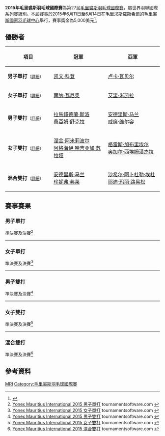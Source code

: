 {{noteTA|G1=Badminton
|1=zh-cn:毛里求斯;zh-hk:毛里裘斯;zh-tw:模里西斯;}}
{{infobox badminton event
|name           = 2015年毛里裘斯羽毛球國際賽
|image          = 
|size           = 
|caption        =
|dates          = 2015年6月11日－6月14日
|number_edition = 第27屆
|level          = 4B
|prize_money    = 5,000美元
|location       = {{MRI}}[[羅斯希爾|羅斯希爾]]
|venue          = 毛里裘斯國家羽毛球中心
|previous       = 2014年毛里裘斯羽毛球國際賽 
|next           = 2016年毛里裘斯羽毛球國際賽
}}
'''2015年毛里裘斯羽毛球國際賽'''為第27屆[[毛里裘斯羽毛球國際賽|毛里裘斯羽毛球國際賽]]，屬世界羽聯國際系列賽級別。本屆賽事於2015年6月11日至6月14日在[[毛里求斯|毛里求斯]][[羅斯希爾|羅斯希爾]]的[[毛里裘斯國家羽毛球中心|毛里裘斯國家羽毛球中心]]舉行，賽事獎金為5,000美元<ref>{{cite web|title=Tournament prospectus of 2015 YONEX Mauritius International|url=http://www.bwfbadminton.org/file.aspx?id=633158&dl=1|publisher=BWF|accessdate=2015-06-21|archive-date=2016-03-06|archive-url=https://web.archive.org/web/20160306025654/http://www.bwfbadminton.org/file.aspx?id=633158&dl=1|dead-url=no}}{{en}}</ref>。

== 優勝者 ==
{| class=wikitable style="font-size:small"
!width="200"|項目
!width="250"|冠軍
!width="250"|亞軍
|-
|'''男子單打'''<small>（[[#男子單打|詳細]]）</small>
|{{flagicon|GUA}} [[凯文·科登|凯文·科登]]
|{{flagicon|AUT}} [[卢卡·瓦贝尔|卢卡·瓦贝尔]]
|-
|'''女子單打'''<small>（[[#女子單打|詳細]]）</small>
|{{flagicon|FIN}} [[南纳·瓦尼奥|南纳·瓦尼奥]]
|{{flagicon|FIN}} [[艾里·米凯拉|艾里·米凯拉]]
|-
|'''男子雙打'''<small>（[[#男子雙打|詳細]]）</small>
|{{flagicon|IND}} [[拉馬錢德蘭·斯洛|拉馬錢德蘭·斯洛]]<br/>{{flagicon|IND}} [[桑亞姆·舒克拉|桑亞姆·舒克拉]]
|{{flagicon|RSA}} [[安德里斯·马兰|安德里斯·马兰]]<br/>{{flagicon|RSA}} [[威廉·维尔容|威廉·维尔容]]
|-
|'''女子雙打'''<small>（[[#女子雙打|詳細]]）</small>
|{{flagicon|IRI}} [[涅金·阿米莉波尔|涅金·阿米莉波尔]]<br/>{{flagicon|IRI}} [[阿格海伊·哈吉亚加·苏拉娅|阿格海伊·哈吉亚加·苏拉娅]]
|{{flagicon|NGR}} [[格雷斯·加布里埃尔|格雷斯·加布里埃尔]]<br/>{{flagicon|ZAM}} [[奥加尔·西埃姆潘杰拉|奥加尔·西埃姆潘杰拉]]
|-
|'''混合雙打'''<small>（[[#混合雙打|詳細]]）</small>
|{{flagicon|RSA}} [[安德里斯·马兰|安德里斯·马兰]]<br/>{{flagicon|RSA}} [[珍妮弗·弗莱|珍妮弗·弗莱]]
|{{flagicon|MRI}} [[沙希尔·阿卜杜勒·埃杜|沙希尔·阿卜杜勒·埃杜]]<br/>{{flagicon|MRI}} [[耶迪·玛丽·路易松|耶迪·玛丽·路易松]]
|}

== 賽事賽果 ==
=== 男子單打 ===
;準決賽及決賽<ref name="MS">[http://bwf.tournamentsoftware.com/sport/draw.aspx?id=BB645B13-6F32-48F6-9E83-05CD03B21314&draw=2 Yonex Mauritius International 2015 男子單打] {{Wayback|url=http://bwf.tournamentsoftware.com/sport/draw.aspx?id=BB645B13-6F32-48F6-9E83-05CD03B21314&draw=2 |date=20200316081849 }} tournamentsoftware.com {{en}}</ref>
{{4TeamBracket-Tennis3-v2
| team-width=200
| RD1-seed1=1
| RD1-team1='''{{flagicon|AUT}} [[卢卡·瓦贝尔|卢卡·瓦贝尔]]
| RD1-score1-1=17
| RD1-score1-2='''23
| RD1-score1-3='''23
| RD1-seed2=Q
| RD1-team2={{flagicon|IND}} [[阿迪亞·喬希|阿迪亞·喬希]]
| RD1-score2-1='''21
| RD1-score2-2=21
| RD1-score2-3=21

| RD1-seed3=6
| RD1-team3={{flagicon|BEL}} [[马克西姆·莫雷尔斯|马克西姆·莫雷尔斯]]
| RD1-score3-1='''23
| RD1-score3-2=8
| RD1-score3-3=7
| RD1-seed4=2
| RD1-team4='''{{flagicon|GUA}} [[凯文·科登|凯文·科登]]
| RD1-score4-1=21
| RD1-score4-2='''21
| RD1-score4-3='''21

| RD2-seed1=1
| RD2-team1={{flagicon|AUT}} [[卢卡·瓦贝尔|卢卡·瓦贝尔]]
| RD2-score1-1=12
| RD2-score1-2=18
| RD2-score1-3=
| RD2-seed2=2
| RD2-team2='''{{flagicon|GUA}} [[凯文·科登|凯文·科登]]
| RD2-score2-1='''21
| RD2-score2-2='''21
| RD2-score2-3=
}}
----

=== 女子單打 ===
;準決賽及決賽<ref name="WS">[http://bwf.tournamentsoftware.com/sport/draw.aspx?id=BB645B13-6F32-48F6-9E83-05CD03B21314&draw=4 Yonex Mauritius International 2015 女子單打] {{Wayback|url=http://bwf.tournamentsoftware.com/sport/draw.aspx?id=BB645B13-6F32-48F6-9E83-05CD03B21314&draw=4 |date=20200316081852 }} tournamentsoftware.com {{en}}</ref>
{{4TeamBracket-Tennis3-v2
| team-width=200
| RD1-seed1=6
| RD1-team1='''{{flagicon|FIN}} [[南纳·瓦尼奥|南纳·瓦尼奥]]
| RD1-score1-1='''21
| RD1-score1-2='''21
| RD1-score1-3=
| RD1-seed2=7
| RD1-team2={{flagicon|TUR}} [[埃布鲁·亚兹甘|埃布鲁·亚兹甘]]
| RD1-score2-1=8
| RD1-score2-2=9
| RD1-score2-3=

| RD1-seed3=5
| RD1-team3={{flagicon|MRI}} [[凯特·甫·库内|凯特·甫·库内]]
| RD1-score3-1=16
| RD1-score3-2=16
| RD1-score3-3=
| RD1-seed4=
| RD1-team4='''{{flagicon|FIN}} [[艾里·米凯拉|艾里·米凯拉]]
| RD1-score4-1='''21
| RD1-score4-2='''21
| RD1-score4-3=

| RD2-seed1=6
| RD2-team1='''{{flagicon|FIN}} [[南纳·瓦尼奥|南纳·瓦尼奥]]
| RD2-score1-1='''21
| RD2-score1-2='''21
| RD2-score1-3=
| RD2-seed2=
| RD2-team2={{flagicon|FIN}} [[艾里·米凯拉|艾里·米凯拉]]
| RD2-score2-1=16
| RD2-score2-2=11
| RD2-score2-3=
}}
----

=== 男子雙打 ===
;準決賽及決賽<ref name="MD">[http://bwf.tournamentsoftware.com/sport/draw.aspx?id=BB645B13-6F32-48F6-9E83-05CD03B21314&draw=6 Yonex Mauritius International 2015 男子雙打] {{Wayback|url=http://bwf.tournamentsoftware.com/sport/draw.aspx?id=BB645B13-6F32-48F6-9E83-05CD03B21314&draw=6 |date=20191215172035 }} tournamentsoftware.com {{en}}</ref>
{{4TeamBracket-Tennis3-v2
| team-width=200
| RD1-seed1=1
| RD1-team1={{flagicon|GUA}} [[乔纳森·索利斯|乔纳森·索利斯]]<br/> {{flagicon|GUA}} [[鲁道夫·拉米雷斯|鲁道夫·拉米雷斯]]
| RD1-score1-1='''21
| RD1-score1-2=19
| RD1-score1-3=19
| RD1-seed2=4
| RD1-team2='''{{flagicon|RSA}} [[安德里斯·马兰|安德里斯·马兰]]<br/> {{flagicon|RSA}} [[威廉·维尔容|威廉·维尔容]]
| RD1-score2-1=15
| RD1-score2-2='''21
| RD1-score2-3='''21

| RD1-seed3=
| RD1-team3={{flagicon|MRI}} [[Denneshsing_Baboolall|Denneshsing Baboolall]]<br/> {{flagicon|MRI}} [[Christopher_Paul|Christopher Paul]]
| RD1-score3-1=11
| RD1-score3-2=11
| RD1-score3-3=
| RD1-seed4=5
| RD1-team4='''{{flagicon|IND}} [[拉馬錢德蘭·斯洛|拉馬錢德蘭·斯洛]]<br/> {{flagicon|IND}} [[桑亞姆·舒克拉|桑亞姆·舒克拉]]
| RD1-score4-1='''21
| RD1-score4-2='''21
| RD1-score4-3=

| RD2-seed1=4
| RD2-team1={{flagicon|RSA}} [[安德里斯·马兰|安德里斯·马兰]]<br/> {{flagicon|RSA}} [[威廉·维尔容|威廉·维尔容]]
| RD2-score1-1=19
| RD2-score1-2=12
| RD2-score1-3=
| RD2-seed2=5
| RD2-team2='''{{flagicon|IND}} [[拉馬錢德蘭·斯洛|拉馬錢德蘭·斯洛]]<br/> {{flagicon|IND}} [[桑亞姆·舒克拉|桑亞姆·舒克拉]]
| RD2-score2-1='''21
| RD2-score2-2='''21
| RD2-score2-3=
}}
----

=== 女子雙打 ===
;準決賽及決賽<ref name="WD">[http://bwf.tournamentsoftware.com/sport/draw.aspx?id=BB645B13-6F32-48F6-9E83-05CD03B21314&draw=8 Yonex Mauritius International 2015 女子雙打] {{Wayback|url=http://bwf.tournamentsoftware.com/sport/draw.aspx?id=BB645B13-6F32-48F6-9E83-05CD03B21314&draw=8 |date=20200316081903 }} tournamentsoftware.com {{en}}</ref>
{{4TeamBracket-Tennis3-v2
| team-width=200
| RD1-seed1=
| RD1-team1={{flagicon|EGY}} [[多哈·哈尼|多哈·哈尼]]<br/> {{flagicon|EGY}} [[哈迪亚·胡斯尼|哈迪亚·胡斯尼]]
| RD1-score1-1=13
| RD1-score1-2=19
| RD1-score1-3=
| RD1-seed2=
| RD1-team2='''{{flagicon|NGR}} [[格雷斯·加布里埃尔|格雷斯·加布里埃尔]]<br/> {{flagicon|ZAM}} [[奥加尔·西埃姆潘杰拉|奥加尔·西埃姆潘杰拉]]
| RD1-score2-1='''21
| RD1-score2-2='''21
| RD1-score2-3=

| RD1-seed3=
| RD1-team3={{flagicon|MRI}} [[凯特·甫·库内|凯特·甫·库内]]<br/> {{flagicon|MRI}} [[耶迪·玛丽·路易松|耶迪·玛丽·路易松]]
| RD1-score3-1=12
| RD1-score3-2=19
| RD1-score3-3=
| RD1-seed4=2
| RD1-team4='''{{flagicon|IRI}} [[涅金·阿米莉波尔|涅金·阿米莉波尔]]<br/> {{flagicon|IRI}} [[阿格海伊·哈吉亚加·苏拉娅|阿格海伊·哈吉亚加·苏拉娅]]
| RD1-score4-1='''21
| RD1-score4-2='''21
| RD1-score4-3=

| RD2-seed1=
| RD2-team1={{flagicon|NGR}} [[格雷斯·加布里埃尔|格雷斯·加布里埃尔]]<br/> {{flagicon|ZAM}} [[奥加尔·西埃姆潘杰拉|奥加尔·西埃姆潘杰拉]]
| RD2-score1-1=26
| RD2-score1-2=14
| RD2-score1-3=
| RD2-seed2=2
| RD2-team2='''{{flagicon|IRI}} [[涅金·阿米莉波尔|涅金·阿米莉波尔]]<br/> {{flagicon|IRI}} [[阿格海伊·哈吉亚加·苏拉娅|阿格海伊·哈吉亚加·苏拉娅]]
| RD2-score2-1='''28
| RD2-score2-2='''21
| RD2-score2-3=
}}
----

=== 混合雙打 ===
;準決賽及決賽<ref name="XD">[http://bwf.tournamentsoftware.com/sport/draw.aspx?id=BB645B13-6F32-48F6-9E83-05CD03B21314&draw=9 Yonex Mauritius International 2015 混合雙打] tournamentsoftware.com {{en}}</ref>
{{4TeamBracket-Tennis3-v2
| team-width=200
| RD1-seed1=1
| RD1-team1='''{{flagicon|RSA}} [[安德里斯·马兰|安德里斯·马兰]]<br/> {{flagicon|RSA}} [[珍妮弗·弗莱|珍妮弗·弗莱]]
| RD1-score1-1='''21
| RD1-score1-2='''21
| RD1-score1-3=
| RD1-seed2=
| RD1-team2={{flagicon|MRI}} [[阿蒂什·卢巴|阿蒂什·卢巴]]<br/> {{flagicon|MRI}} [[科比塔·杜基|科比塔·杜基]]
| RD1-score2-1=13
| RD1-score2-2=13
| RD1-score2-3=

| RD1-seed3=
| RD1-team3='''{{flagicon|MRI}} [[沙希尔·阿卜杜勒·埃杜|沙希尔·阿卜杜勒·埃杜]]<br/> {{flagicon|MRI}} [[耶迪·玛丽·路易松|耶迪·玛丽·路易松]]
| RD1-score3-1='''21
| RD1-score3-2='''22
| RD1-score3-3=
| RD1-seed4=2
| RD1-team4={{flagicon|AUT}} [[大卫·奥伯诺斯特勒|大卫·奥伯诺斯特勒]]<br/> {{flagicon|AUT}} [[伊丽莎白·巴利杜芙|伊丽莎白·巴利杜芙]]
| RD1-score4-1=18
| RD1-score4-2=20
| RD1-score4-3=

| RD2-seed1=1
| RD2-team1='''{{flagicon|RSA}} [[安德里斯·马兰|安德里斯·马兰]]<br/> {{flagicon|RSA}} [[珍妮弗·弗莱|珍妮弗·弗莱]]
| RD2-score1-1='''21
| RD2-score1-2='''21
| RD2-score1-3=
| RD2-seed2=2
| RD2-team2={{flagicon|MRI}} [[沙希尔·阿卜杜勒·埃杜|沙希尔·阿卜杜勒·埃杜]]<br/> {{flagicon|MRI}} [[耶迪·玛丽·路易松|耶迪·玛丽·路易松]]
| RD2-score2-1=18
| RD2-score2-2=16
| RD2-score2-3=
}}

== 參考資料 ==
{{Reflist}}

[[Category:2015年世界羽聯國際系列賽|MRI]]
[[Category:毛里裘斯羽毛球國際賽|Category:毛里裘斯羽毛球國際賽]]
